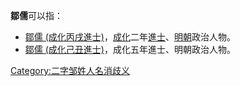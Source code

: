 '''鄒儒'''可以指：
* [[鄒儒_(成化丙戌進士)|鄒儒 (成化丙戌進士)]]，[[成化|成化]]二年[[進士|進士]]、[[明朝|明朝]]政治人物。
* [[鄒儒_(成化己丑進士)|鄒儒 (成化己丑進士)]]，成化五年進士、明朝政治人物。
{{disambig}}

[[Category:二字邹姓人名消歧义|Category:二字邹姓人名消歧义]]